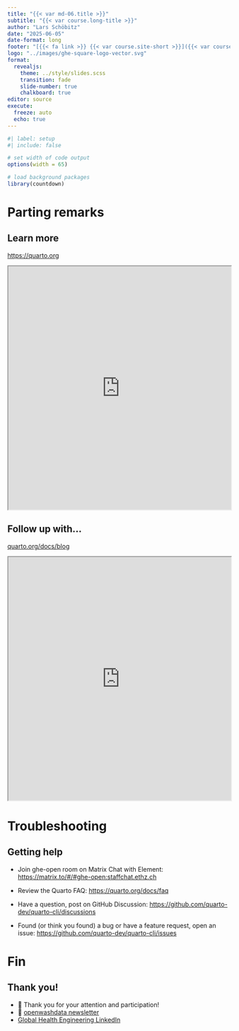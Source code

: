 ```yaml
---
title: "{{< var md-06.title >}}"
subtitle: "{{< var course.long-title >}}"
author: "Lars Schöbitz"
date: "2025-06-05"
date-format: long
footer: "[{{< fa link >}} {{< var course.site-short >}}]({{< var course.site >}})"
logo: "../images/ghe-square-logo-vector.svg"
format:
  revealjs:
    theme: ../style/slides.scss
    transition: fade
    slide-number: true
    chalkboard: true
editor: source
execute:
  freeze: auto
  echo: true
---
```


```r
#| label: setup
#| include: false

# set width of code output
options(width = 65)

# load background packages
library(countdown)
```

# Parting remarks {background-color="#4C326A"}

## Learn more

::: learn-more
[https://quarto.org](https://quarto.org/)

```{=html}
<iframe src="https://quarto.org/" width="100%" height="550" title="Quarto Website"></iframe>
```
:::

## Follow up with...

::: learn-more
[quarto.org/docs/blog](https://quarto.org/docs/blog)

```{=html}
<iframe src="https://quarto.org/docs/blog/" width="100%" height="550" title="Quarto Website"></iframe>
```
:::

# Troubleshooting {background-color="#4C326A"}

## Getting help

- Join ghe-open room on Matrix Chat with Element: <https://matrix.to/#/#ghe-open:staffchat.ethz.ch>

- Review the Quarto FAQ: <https://quarto.org/docs/faq>

- Have a question, post on GitHub Discussion: <https://github.com/quarto-dev/quarto-cli/discussions>

- Found (or think you found) a bug or have a feature request, open an issue: <https://github.com/quarto-dev/quarto-cli/issues>

# Fin {background-color="#4C326A"}

## Thank you! 

- 🙏 Thank you for your attention and participation!
- 📧 [openwashdata newsletter](https://buttondown.email/openwashdata)
- [Global Health Engineering LinkedIn](https://www.linkedin.com/company/global-health-engineering/)



